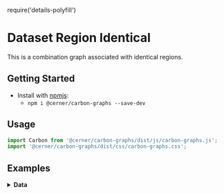 require('details-polyfill')

# Dataset Region Identical
This is a combination graph associated with identical regions.

## Getting Started

- Install with [npmjs](https://www.npmjs.com):
  - `npm i @cerner/carbon-graphs --save-dev`

## Usage
```js
import Carbon from '@cerner/carbon-graphs/dist/js/carbon-graphs.js';
import '@cerner/carbon-graphs/dist/css/carbon-graphs.css';
```

## Examples
<CombinationGraph />

<details>
<summary style={{fontSize: 24 }}>
<b>Data</b>
</summary>

### Graph Config object
<GraphConfig />

### Data object
#### Line Dataset
<DataObject1 />

#### Paired Result Dataset
<DataObject2 />
</details>
